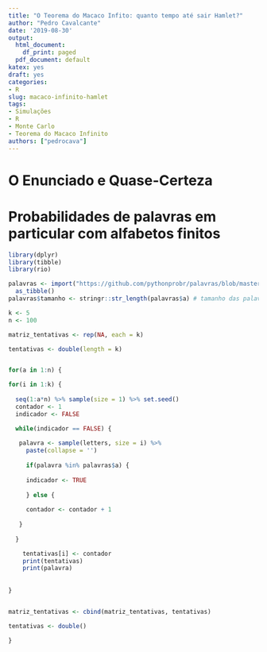 ```yaml
---
title: "O Teorema do Macaco Infito: quanto tempo até sair Hamlet?"
author: "Pedro Cavalcante"
date: '2019-08-30'
output:
  html_document:
    df_print: paged
  pdf_document: default
katex: yes
draft: yes
categories:
- R
slug: macaco-infinito-hamlet
tags:
- Simulações
- R
- Monte Carlo
- Teorema do Macaco Infinito
authors: ["pedrocava"]
---
```


# O Enunciado e Quase-Certeza


# Probabilidades de palavras em particular com alfabetos finitos



```R
library(dplyr)
library(tibble)
library(rio)

palavras <- import("https://github.com/pythonprobr/palavras/blob/master/palavras.txt?raw=true") %>% 
  as_tibble()
palavras$tamanho <- stringr::str_length(palavras$a) # tamanho das palavras

```


```R

k <- 5
n <- 100

matriz_tentativas <- rep(NA, each = k)

tentativas <- double(length = k)


for(a in 1:n) {

for(i in 1:k) {
  
  seq(1:a*n) %>% sample(size = 1) %>% set.seed()
  contador <- 1
  indicador <- FALSE

  while(indicador == FALSE) {
  
   palavra <- sample(letters, size = i) %>%
     paste(collapse = '')
 
     if(palavra %in% palavras$a) {
   
     indicador <- TRUE
 
     } else {
   
     contador <- contador + 1
   
   }
  
  }

    tentativas[i] <- contador
    print(tentativas)
    print(palavra)
    
    
}


matriz_tentativas <- cbind(matriz_tentativas, tentativas)

tentativas <- double()

}
```
